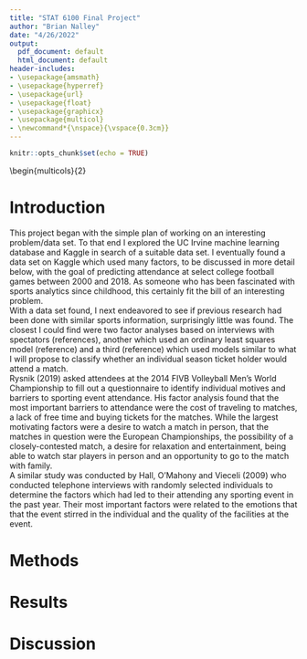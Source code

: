 ```yaml
---
title: "STAT 6100 Final Project"
author: "Brian Nalley"
date: "4/26/2022"
output:
  pdf_document: default
  html_document: default
header-includes:
- \usepackage{amsmath}
- \usepackage{hyperref}
- \usepackage{url}
- \usepackage{float}
- \usepackage{graphicx}
- \usepackage{multicol}
- \newcommand*{\nspace}{\vspace{0.3cm}}
---
```


```r
knitr::opts_chunk$set(echo = TRUE)
```
\begin{multicols}{2}

# Introduction

This project began with the simple plan of working on an interesting problem/data set.  To that end I explored the UC Irvine machine learning database and Kaggle in search of a suitable data set.  I eventually found a data set on Kaggle which used many factors, to be discussed in more detail below, with the goal of predicting attendance at select college football games between 2000 and 2018.  As someone who has been fascinated with sports analytics since childhood, this certainly fit the bill of an interesting problem.  
With a data set found, I next endeavored to see if previous research had been done with similar sports information, surprisingly little was found.  The closest I could find were two factor analyses based on interviews with spectators (references), another which used an ordinary least squares model (reference) and a third (reference) which used models similar to what I will propose to classify whether an individual season ticket holder would attend a match.  
Rysnik (2019) asked attendees at the 2014 FIVB Volleyball Men's World Championship to fill out a questionnaire to identify individual motives and barriers to sporting event attendance.  His factor analysis found that the most important barriers to attendance were the cost of traveling to matches, a lack of free time and buying tickets for the matches.  While the largest motivating factors were a desire to watch a match in person, that the matches in question were the European Championships, the possibility of a closely-contested match, a desire for relaxation and entertainment, being able to watch star players in person and an opportunity to go to the match with family.  
A similar study was conducted by Hall, O'Mahony and Vieceli (2009) who conducted telephone interviews with randomly selected individuals to determine the factors which had led to their attending any sporting event in the past year.  Their most important factors were related to the emotions that that the event stirred in the individual and the quality of the facilities at the event.


# Methods


# Results


# Discussion
